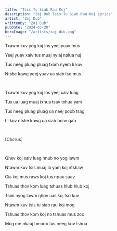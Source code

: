 ```yaml
---
title: "Tsis Tu Siab Rau Koj"
description: "Zaj Dub Tsis Tu Siab Rau Koj Lyrics"
artist: "Zaj Dub"
writtenBy: "Zaj Dub"
pubDate: "2024-03-20"
heroImage: "/artists/zaj-dub.png"
---
```


Txawm kuv yog koj los yeej yuav mus

Yeej yuav xaiv tus muaj nyiaj nplua nuj

Tus neeg pluag pluag txom nyem li kuv

Ntshe kawg yeej yuav ua siab tso mus

<br />

Txawm kuv yog koj los yeej xaiv luag

Tus ua luag muaj txhua tsav txhua yam

Tus neeg pluag pluag ua neej poob tsag

Li kuv ntshe kawg ua siab hnov qab

<br />

[Chorus]

<br />

Qhov koj xaiv luag hnub no yog lawm

Ntawm kuv tsis muaj ib yam koj ntshaw

Cia koj mus raws koj tus npau suav

Tshuas thov kom luag tshuas hlub hlub koj

Tsim nyog lawm qhov uas koj tso kuv

Ntawm kuv tsis tu siab rau koj mog

Tshuas thov kom koj no tshuas mus zoo

Mog me nkauj hmoob tus neeg kuv tshua
